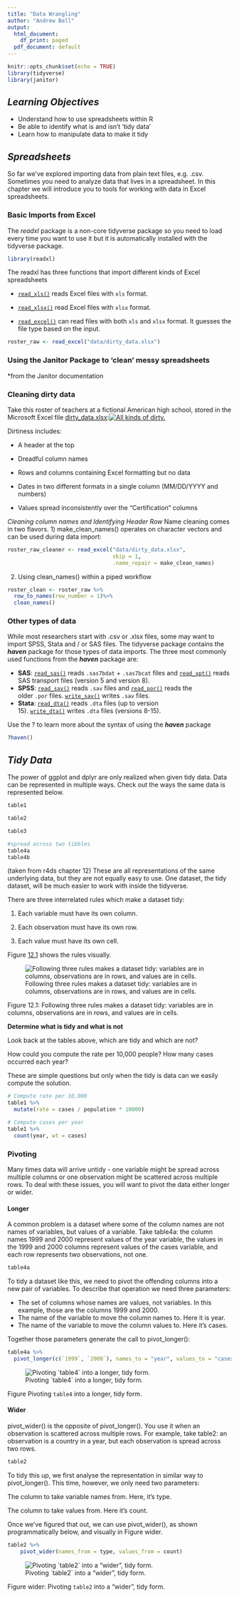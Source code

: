 ```yaml
---
title: "Data Wrangling"
author: "Andrew Bell"
output:
  html_document:
    df_print: paged
  pdf_document: default
---
```


```r
knitr::opts_chunk$set(echo = TRUE)
library(tidyverse)
library(janitor)
```

## *Learning Objectives*

-   Understand how to use spreadsheets within R
-   Be able to identify what is and isn't 'tidy data'
-   Learn how to manipulate data to make it tidy

## *Spreadsheets*

So far we've explored importing data from plain text files, e.g. .csv. Sometimes you need to analyze data that lives in a spreadsheet. In this chapter we will introduce you to tools for working with data in Excel spreadsheets.

### Basic Imports from Excel

The *readxl* package is a non-core tidyverse package so you need to load every time you want to use it but it is automatically installed with the tidyverse package.

```r
library(readxl)
```

The readxl has three functions that import different kinds of Excel spreadsheets

-   [`read_xls()`](https://readxl.tidyverse.org/reference/read_excel.html) reads Excel files with `xls` format.

-   [`read_xlsx()`](https://readxl.tidyverse.org/reference/read_excel.html) read Excel files with `xlsx` format.

-   [`read_excel()`](https://readxl.tidyverse.org/reference/read_excel.html) can read files with both `xls` and `xlsx` format. It guesses the file type based on the input.

```r
roster_raw <- read_excel("data/dirty_data.xlsx")
```

### Using the Janitor Package to 'clean' messy spreadsheets

\*from the Janitor documentation

### Cleaning dirty data

Take this roster of teachers at a fictional American high school, stored in the Microsoft Excel file [dirty_data.xlsx](https://github.com/sfirke/janitor/blob/master/dirty_data.xlsx):[![All kinds of dirty.](https://github.com/sfirke/janitor/raw/main/man/figures/dirty_data.PNG)](https://github.com/sfirke/janitor/blob/main/man/figures/dirty_data.PNG)

Dirtiness includes:

-   A header at the top

-   Dreadful column names

-   Rows and columns containing Excel formatting but no data

-   Dates in two different formats in a single column (MM/DD/YYYY and numbers)

-   Values spread inconsistently over the "Certification" columns

*Cleaning column names and Identifying Header Row* Name cleaning comes in two flavors. 1) make_clean_names() operates on character vectors and can be used during data import:

```r
roster_raw_cleaner <- read_excel("data/dirty_data.xlsx", 
                                 skip = 1,
                                 .name_repair = make_clean_names)
```

2)  Using clean_names() within a piped workflow

```r
roster_clean <- roster_raw %>%
  row_to_names(row_number = 1)%>%
  clean_names()
```

### Other types of data

While most researchers start with .csv or .xlsx files, some may want to import SPSS, Stata and / or SAS files. The tidyverse package contains the ***haven*** package for those types of data imports. The three most commonly used functions from the ***haven*** package are:

-   **SAS**: [`read_sas()`](https://haven.tidyverse.org/reference/read_sas.html) reads `.sas7bdat` + `.sas7bcat` files and [`read_xpt()`](https://haven.tidyverse.org/reference/read_xpt.html) reads SAS transport files (version 5 and version 8).
-   **SPSS**: [`read_sav()`](https://haven.tidyverse.org/reference/read_spss.html) reads `.sav` files and [`read_por()`](https://haven.tidyverse.org/reference/read_spss.html) reads the older `.por` files. [`write_sav()`](https://haven.tidyverse.org/reference/read_spss.html) writes `.sav` files.
-   **Stata**: [`read_dta()`](https://haven.tidyverse.org/reference/read_dta.html) reads `.dta` files (up to version 15). [`write_dta()`](https://haven.tidyverse.org/reference/read_dta.html) writes `.dta` files (versions 8-15).

Use the ? to learn more about the syntax of using the ***haven*** package

```r
?haven()
```

## *Tidy Data*

The power of ggplot and dplyr are only realized when given tidy data. Data can be represented in multiple ways. Check out the ways the same data is represented below.

```r
table1

table2

table3

#spread across two tibbles
table4a
table4b
```

(taken from r4ds chapter 12) These are all representations of the same underlying data, but they are not equally easy to use. One dataset, the tidy dataset, will be much easier to work with inside the tidyverse.

There are three interrelated rules which make a dataset tidy:

1.  Each variable must have its own column.

2.  Each observation must have its own row.

3.  Each value must have its own cell.

Figure [12.1](https://r4ds.had.co.nz/tidy-data.html#fig:tidy-structure) shows the rules visually.

![Following three rules makes a dataset tidy: variables are in columns, observations are in rows, and values are in cells.](https://d33wubrfki0l68.cloudfront.net/6f1ddb544fc5c69a2478e444ab8112fb0eea23f8/91adc/images/tidy-1.png)

Figure 12.1: Following three rules makes a dataset tidy: variables are in columns, observations are in rows, and values are in cells.

**Determine what is tidy and what is not**

Look back at the tables above, which are tidy and which are not?

How could you compute the rate per 10,000 people? How many cases occurred each year?

These are simple questions but only when the tidy is data can we easily compute the solution.

```r
# Compute rate per 10,000
table1 %>% 
  mutate(rate = cases / population * 10000)

# Compute cases per year
table1 %>% 
  count(year, wt = cases)
```

### Pivoting

Many times data will arrive untidy - one variable might be spread across multiple columns or one observation might be scattered across multiple rows. To deal with these issues, you will want to pivot the data either longer or wider.

#### Longer

A common problem is a dataset where some of the column names are not names of variables, but values of a variable. Take table4a: the column names 1999 and 2000 represent values of the year variable, the values in the 1999 and 2000 columns represent values of the cases variable, and each row represents two observations, not one.

```r
table4a
```

To tidy a dataset like this, we need to pivot the offending columns into a new pair of variables. To describe that operation we need three parameters:

-   The set of columns whose names are values, not variables. In this example, those are the columns 1999 and 2000.
-   The name of the variable to move the column names to. Here it is year.
-   The name of the variable to move the column values to. Here it's cases.

Together those parameters generate the call to pivot_longer():

```r
table4a %>% 
  pivot_longer(c(`1999`, `2000`), names_to = "year", values_to = "cases")
```

![Pivoting \`table4\` into a longer, tidy form.](https://d33wubrfki0l68.cloudfront.net/3aea19108d39606bbe49981acda07696c0c7fcd8/2de65/images/tidy-9.png)

Figure Pivoting `table4` into a longer, tidy form.

#### Wider

pivot_wider() is the opposite of pivot_longer(). You use it when an observation is scattered across multiple rows. For example, take table2: an observation is a country in a year, but each observation is spread across two rows.

```r
table2
```

To tidy this up, we first analyse the representation in similar way to pivot_longer(). This time, however, we only need two parameters:

The column to take variable names from. Here, it's type.

The column to take values from. Here it's count.

Once we've figured that out, we can use pivot_wider(), as shown programmatically below, and visually in Figure wider.

```r
table2 %>%
    pivot_wider(names_from = type, values_from = count)
```

![Pivoting \`table2\` into a "wider", tidy form.](https://d33wubrfki0l68.cloudfront.net/8350f0dda414629b9d6c354f87acf5c5f722be43/bcb84/images/tidy-8.png)

Figure wider: Pivoting `table2` into a "wider", tidy form.
